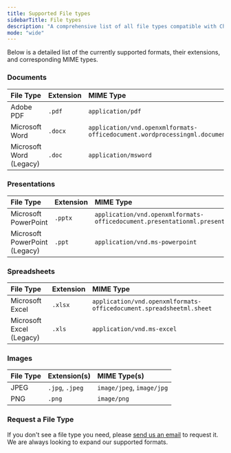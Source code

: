 ```yaml
---
title: Supported File types
sidebarTitle: File types
description: "A comprehensive list of all file types compatible with Chunkr"
mode: "wide"
---
```


Below is a detailed list of the currently supported formats, their extensions, and corresponding MIME types.

### Documents

| File Type | Extension | MIME Type |
| :--- | :--- | :--- |
| Adobe PDF | `.pdf` | `application/pdf` |
| Microsoft Word | `.docx` | `application/vnd.openxmlformats-officedocument.wordprocessingml.document` |
| Microsoft Word (Legacy) | `.doc` | `application/msword` |

### Presentations

| File Type | Extension | MIME Type |
| :--- | :--- | :--- |
| Microsoft PowerPoint | `.pptx` | `application/vnd.openxmlformats-officedocument.presentationml.presentation` |
| Microsoft PowerPoint (Legacy)| `.ppt` | `application/vnd.ms-powerpoint` |

### Spreadsheets

| File Type | Extension | MIME Type |
| :--- | :--- | :--- |
| Microsoft Excel | `.xlsx` | `application/vnd.openxmlformats-officedocument.spreadsheetml.sheet` |
| Microsoft Excel (Legacy)| `.xls` | `application/vnd.ms-excel` |

### Images

| File Type | Extension(s) | MIME Type(s) |
| :--- | :--- | :--- |
| JPEG | `.jpg`, `.jpeg` | `image/jpeg`, `image/jpg` |
| PNG | `.png` | `image/png` |


### Request a File Type

If you don't see a file type you need, please [send us an email](mailto:support@chunkr.ai?subject=File%20Type%20Request) to request it. We are always looking to expand our supported formats.




